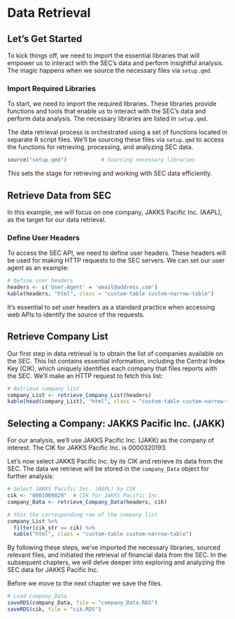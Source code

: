 # Data Retrieval

## Let's Get Started

To kick things off, we need to import the essential libraries that will empower us to interact with the SEC's data and perform insightful analysis. The magic happens when we source the necessary files via `setup.qmd`.

### Import Required Libraries {#sec-import-libraries}

To start, we need to import the required libraries. These libraries provide functions and tools that enable us to interact with the SEC's data and perform data analysis. The necessary libraries are listed in `setup.qmd`.

The data retrieval process is orchestrated using a set of functions located in separate R script files. We'll be sourcing these files via `setup.qmd` to access the functions for retrieving, processing, and analyzing SEC data.

```r
source("setup.qmd")           # Sourcing necessary libraries
```

This sets the stage for retrieving and working with SEC data efficiently.

## Retrieve Data from SEC {#sec-retrieve-data}

In this example, we will focus on one company, JAKKS Pacific Inc. (AAPL), as the target for our data retrieval.

### Define User Headers {#sec-user-headers}

To access the SEC API, we need to define user headers. These headers will be used for making HTTP requests to the SEC servers. We can set our user agent as an example:

```r
# Define user headers
headers <- c('User-Agent' = 'email@address.com')
kable(headers, "html", class = "custom-table custom-narrow-table")
```

It's essential to set user headers as a standard practice when accessing web APIs to identify the source of the requests.

## Retrieve Company List {#sec-company-list}

Our first step in data retrieval is to obtain the list of companies available on the SEC. This list contains essential information, including the Central Index Key (CIK), which uniquely identifies each company that files reports with the SEC. We'll make an HTTP request to fetch this list:

```r
# Retrieve company list
company_List <- retrieve_Company_List(headers)
kable(head(company_List), "html", class = "custom-table custom-narrow-table")
```

## Selecting a Company: JAKKS Pacific Inc. (JAKK)

For our analysis, we'll use JAKKS Pacific Inc. (JAKK) as the company of interest. The CIK for JAKKS Pacific Inc. is 0000320193.

Let's now select JAKKS Pacific Inc. by its CIK and retrieve its data from the SEC. The data we retrieve will be stored in the `company_Data` object for further analysis:

```r
# Select JAKKS Pacific Inc. (AAPL) by CIK
cik <- "0001009829"  # CIK for JAKKS Pacific Inc.
company_Data <- retrieve_Company_Data(headers, cik)

# this the corresponding row of the company list
company_List %>% 
  filter(cik_str == cik) %>% 
  kable("html", class = "custom-table custom-narrow-table")
```

By following these steps, we've imported the necessary libraries, sourced relevant files, and initiated the retrieval of financial data from the SEC. In the subsequent chapters, we will delve deeper into exploring and analyzing the SEC data for JAKKS Pacific Inc.

Before we move to the next chapter we save the files.

```r
# Load company_Data
saveRDS(company_Data, file = "company_Data.RDS") 
saveRDS(cik, file = "cik.RDS")
```
